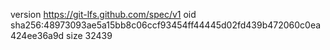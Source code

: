 version https://git-lfs.github.com/spec/v1
oid sha256:48973093ae5a15bb8c06ccf93454ff44445d02fd439b472060c0ea424ee36a9d
size 32439
